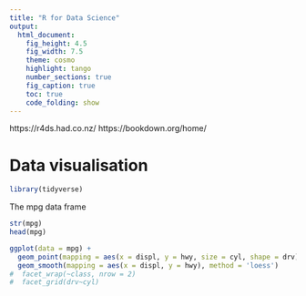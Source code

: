 ```yaml
---
title: "R for Data Science"
output:
  html_document:
    fig_height: 4.5
    fig_width: 7.5
    theme: cosmo
    highlight: tango
    number_sections: true
    fig_caption: true
    toc: true
    code_folding: show
---
```


https://r4ds.had.co.nz/
https://bookdown.org/home/

# Data visualisation
```r
library(tidyverse)
```

The mpg data frame

```r
str(mpg)
head(mpg)
```

```r
ggplot(data = mpg) + 
  geom_point(mapping = aes(x = displ, y = hwy, size = cyl, shape = drv), color = 'blue') +
  geom_smooth(mapping = aes(x = displ, y = hwy), method = 'loess') 
#  facet_wrap(~class, nrow = 2) 
#  facet_grid(drv~cyl)
```

